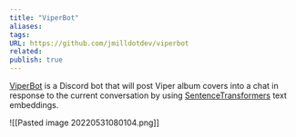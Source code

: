 ```yaml
---
title: "ViperBot"
aliases: 
tags: 
URL: https://github.com/jmilldotdev/viperbot
related: 
publish: true
---
```


[ViperBot](https://github.com/jmilldotdev/viperbot) is a Discord bot that will post Viper album covers into a chat in response to the current conversation by using [SentenceTransformers](https://www.sbert.net/) text embeddings.

![[Pasted image 20220531080104.png]]